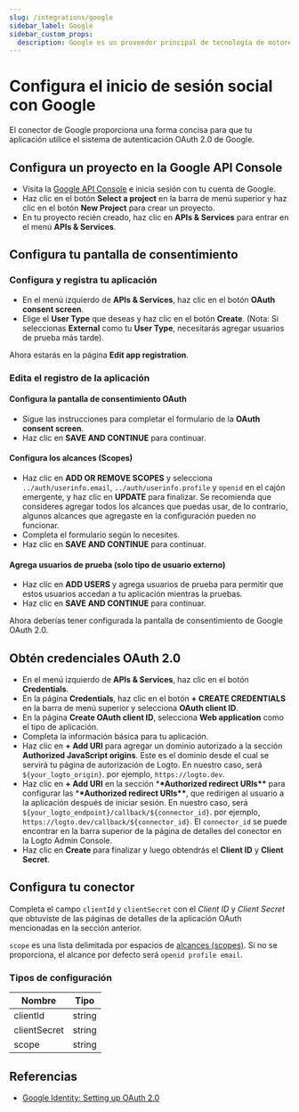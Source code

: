 ```yaml
---
slug: /integrations/google
sidebar_label: Google
sidebar_custom_props:
  description: Google es un proveedor principal de tecnología de motores de búsqueda y servicios de correo electrónico.
---
```



# Configura el inicio de sesión social con Google

El conector de Google proporciona una forma concisa para que tu aplicación utilice el sistema de autenticación OAuth 2.0 de Google.

<GuideTip />

## Configura un proyecto en la Google API Console

- Visita la [Google API Console](https://console.developers.google.com) e inicia sesión con tu cuenta de Google.
- Haz clic en el botón **Select a project** en la barra de menú superior y haz clic en el botón **New Project** para crear un proyecto.
- En tu proyecto recién creado, haz clic en **APIs & Services** para entrar en el menú **APIs & Services**.

## Configura tu pantalla de consentimiento

### Configura y registra tu aplicación

- En el menú izquierdo de **APIs & Services**, haz clic en el botón **OAuth consent screen**.
- Elige el **User Type** que deseas y haz clic en el botón **Create**. (Nota: Si seleccionas **External** como tu **User Type**, necesitarás agregar usuarios de prueba más tarde).

Ahora estarás en la página **Edit app registration**.

### Edita el registro de la aplicación

#### Configura la pantalla de consentimiento OAuth

- Sigue las instrucciones para completar el formulario de la **OAuth consent screen**.
- Haz clic en **SAVE AND CONTINUE** para continuar.

#### Configura los alcances (Scopes)

- Haz clic en **ADD OR REMOVE SCOPES** y selecciona `../auth/userinfo.email`, `../auth/userinfo.profile` y `openid` en el cajón emergente, y haz clic en **UPDATE** para finalizar. Se recomienda que consideres agregar todos los alcances que puedas usar, de lo contrario, algunos alcances que agregaste en la configuración pueden no funcionar.
- Completa el formulario según lo necesites.
- Haz clic en **SAVE AND CONTINUE** para continuar.

#### Agrega usuarios de prueba (solo tipo de usuario externo)

- Haz clic en **ADD USERS** y agrega usuarios de prueba para permitir que estos usuarios accedan a tu aplicación mientras la pruebas.
- Haz clic en **SAVE AND CONTINUE** para continuar.

Ahora deberías tener configurada la pantalla de consentimiento de Google OAuth 2.0.

## Obtén credenciales OAuth 2.0

- En el menú izquierdo de **APIs & Services**, haz clic en el botón **Credentials**.
- En la página **Credentials**, haz clic en el botón **+ CREATE CREDENTIALS** en la barra de menú superior y selecciona **OAuth client ID**.
- En la página **Create OAuth client ID**, selecciona **Web application** como el tipo de aplicación.
- Completa la información básica para tu aplicación.
- Haz clic en **+ Add URI** para agregar un dominio autorizado a la sección **Authorized JavaScript origins**. Este es el dominio desde el cual se servirá tu página de autorización de Logto. En nuestro caso, será `${your_logto_origin}`. por ejemplo, `https://logto.dev`.
- Haz clic en **+ Add URI** en la sección \***\*Authorized redirect URIs\*\*** para configurar las \***\*Authorized redirect URIs\*\***, que redirigen al usuario a la aplicación después de iniciar sesión. En nuestro caso, será `${your_logto_endpoint}/callback/${connector_id}`. por ejemplo, `https://logto.dev/callback/${connector_id}`. El `connector_id` se puede encontrar en la barra superior de la página de detalles del conector en la Logto Admin Console.
- Haz clic en **Create** para finalizar y luego obtendrás el **Client ID** y **Client Secret**.

## Configura tu conector

Completa el campo `clientId` y `clientSecret` con el _Client ID_ y _Client Secret_ que obtuviste de las páginas de detalles de la aplicación OAuth mencionadas en la sección anterior.

`scope` es una lista delimitada por espacios de [alcances (scopes)](https://developers.google.com/identity/protocols/oauth2/scopes). Si no se proporciona, el alcance por defecto será `openid profile email`.

### Tipos de configuración

| Nombre       | Tipo   |
| ------------ | ------ |
| clientId     | string |
| clientSecret | string |
| scope        | string |

## Referencias

- [Google Identity: Setting up OAuth 2.0](https://developers.google.com/identity/protocols/oauth2/openid-connect#appsetup)
